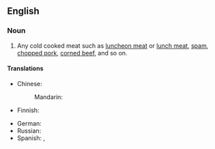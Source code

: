 ==English==

===Noun===
{{en-noun|~}}

# Any cold cooked meat such as [[luncheon meat]] or [[lunch meat]], [[spam]], [[chopped pork]], [[corned beef]], and so on.

====Translations====
{{trans-top|cold cooked meat}}
* Chinese:
*: Mandarin: {{t-needed|cmn}}
* Finnish: {{t|fi|[[kylmät]] [[lihat]]|p}}
{{trans-mid}}
* German: {{t|de|Wurstwaren|f-p}}
* Russian: {{t-needed|ru}}
* Spanish: {{t+|es|embutido|m}}, {{t+|es|fiambre|m}}
{{trans-bottom}}